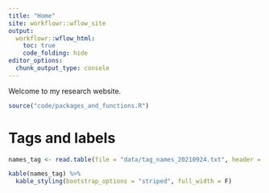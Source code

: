 ```yaml
---
title: "Home"
site: workflowr::wflow_site
output:
  workflowr::wflow_html:
    toc: true
    code_folding: hide
editor_options:
  chunk_output_type: console
---
```


Welcome to my research website.

```r
source("code/packages_and_functions.R")
```

# Tags and labels
```r
names_tag <- read.table(file = "data/tag_names_20210924.txt", header = T, sep = "\t")

kable(names_tag) %>%
  kable_styling(bootstrap_options = "striped", full_width = F)
```

